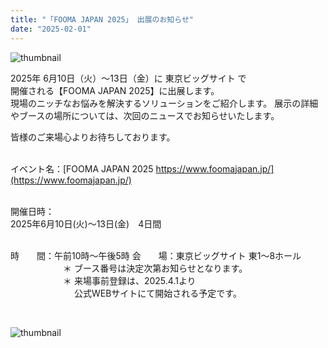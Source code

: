 ```yaml
---
title: "「FOOMA JAPAN 2025」 出展のお知らせ"
date: "2025-02-01"
---
```

![thumbnail](../images/News/2025/2025logo_4.jpg)<br />

2025年 6月10日（火）〜13日（金）に 東京ビッグサイト で <br />
開催される【FOOMA JAPAN 2025】に出展します。
<br />
現場のニッチなお悩みを解決するソリューションをご紹介します。
展示の詳細やブースの場所については、次回のニュースでお知らせいたします。

皆様のご来場心よりお待ちしております。<br /><br />

イベント名：[FOOMA JAPAN 2025 https://www.foomajapan.jp/](https://www.foomajapan.jp/)<br /><br />

開催日時：<br />
2025年6月10日(火)～13日(金)　4日間<br /><br />

時　　間：午前10時～午後5時
会　　場：東京ビッグサイト 東1〜8ホール<br />
　　　　　　＊ ブース番号は決定次第お知らせとなります。<br />
　　　　　　＊ 来場事前登録は、2025.4.1より<br />
　　　　　　　 公式WEBサイトにて開始される予定です。<br />

<br />

![thumbnail](../images/News/2025/2025logo_6.jpg)